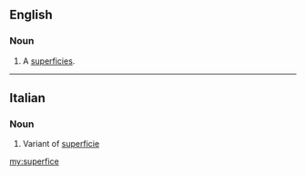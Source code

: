 ==English==

===Noun===
{{en-noun}}

# {{context|obsolete|lang=en}} A [[superficies]].
#: {{rfquotek|Dryden}}

{{Webster 1913}}

----

==Italian==

===Noun===
{{it-noun|f}}

# Variant of [[superficie]]

[[my:superfice]]
